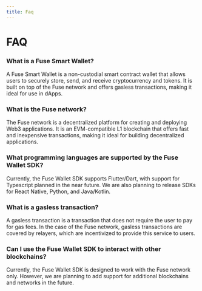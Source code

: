 ```yaml
---
title: Faq
---
```

# FAQ

### What is a Fuse Smart Wallet?

A Fuse Smart Wallet is a non-custodial smart contract wallet that allows users to securely store, send, and receive cryptocurrency and tokens. It is built on top of the Fuse network and offers gasless transactions, making it ideal for use in dApps.

### What is the Fuse network?

The Fuse network is a decentralized platform for creating and deploying Web3 applications. It is an EVM-compatible L1 blockchain that offers fast and inexpensive transactions, making it ideal for building decentralized applications.

### What programming languages are supported by the Fuse Wallet SDK?

Currently, the Fuse Wallet SDK supports Flutter/Dart, with support for Typescript planned in the near future. We are also planning to release SDKs for React Native, Python, and Java/Kotlin.

### What is a gasless transaction?

A gasless transaction is a transaction that does not require the user to pay for gas fees. In the case of the Fuse network, gasless transactions are covered by relayers, which are incentivized to provide this service to users.

### Can I use the Fuse Wallet SDK to interact with other blockchains?

Currently, the Fuse Wallet SDK is designed to work with the Fuse network only. However, we are planning to add support for additional blockchains and networks in the future.
